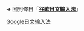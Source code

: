 {{LPR
| article = 谷歌日文输入法
| latest_release_version = '''Windows'''<br/> 2.20.2770.100<br/>
| latest_release_date = {{release date|2014|01|06}}
}}

{{LPR
| article = 谷歌日文输入法
| latest_release_version = '''OS X'''<br/> 1.13.1651.101<br/>
| latest_release_date = {{release date|2014|01|06}}
}}<br /><noinclude>

➔ 回到條目「'''[[谷歌日文输入法]]'''」

[[Category:最新预览版模板|Google日文输入法]]
</noinclude>